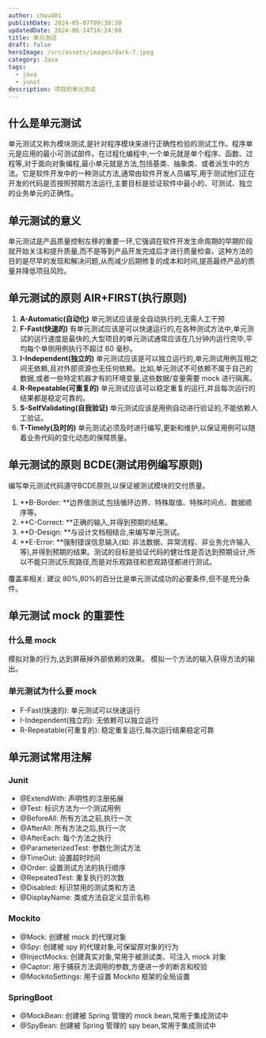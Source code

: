 ```yaml
---
author: chou401
publishDate: 2024-05-07T09:30:30
updatedDate: 2024-06-14T16:24:08
title: 单元测试
draft: false
heroImage: /src/assets/images/dark-7.jpeg
category: Java
tags:
  - java
  - junit
description: 项目的单元测试
---
```


## 什么是单元测试

单元测试又称为模块测试,是针对程序模块来进行正确性检验的测试工作。程序单元是应用的最小可测试部件。在过程化编程中,一个单元就是单个程序、函数、过程等,对于面向对象编程,最小单元就是方法,包括基类、抽象类、或者派生中的方法。它是软件开发中的一种测试方法,通常由软件开发人员编写,用于测试他们正在开发的代码是否按照预期方法运行,主要目标是验证软件中最小的、可测试、独立的业务单元的正确性。

## 单元测试的意义

单元测试是产品质量控制左移的重要一环,它强调在软件开发生命周期的早期阶段就开始关注和提升质量,而不是等到产品开发完成后才进行质量检查。这种方法的目的是尽早的发现和解决问题,从而减少后期修复的成本和时间,提高最终产品的质量并降低项目风险。

## 单元测试的原则 AIR+FIRST(执行原则)

1. **A-Automatic(自动化)**
   单元测试应该是全自动执行的,无需人工干预
2. **F-Fast(快速的)**
   有单元测试应该是可以快速运行的,在各种测试方法中,单元测试的运行速度是最快的,大型项目的单元测试通常应该在几分钟内运行完毕,平均每个单侧用例执行不超过 60 毫秒。
3. **I-Independent(独立的)**
   单元测试应该是可以独立运行的,单元测试用例互相之间无依赖,且对外部资源也无任何依赖。比如,单元测试不可依赖不属于自己的数据,或者一些特定机器才有的环境变量,这些数据/变量需要 mock 进行隔离。
4. **R-Repeatable(可重复的)**
   单元测试应该可以稳定重复的运行,并且每次运行的结果都是稳定可靠的。
5. **S-SelfValidating(自我验证)**
   单元测试应该是用例自动进行验证的,不能依赖人工验证。
6. **T-Timely(及时的)**
   单元测试必须及时进行编写,更新和维护,以保证用例可以随着业务代码的变化动态的保障质量。

## 单元测试的原则 BCDE(测试用例编写原则)

编写单元测试代码遵守BCDE原则,以保证被测试模块的交付质量。

1. **B-Border: **边界值测试,包括循环边界、特殊取值、特殊时间点、数据顺序等。
2. **C-Correct: **正确的输入,并得到预期的结果。
3. **D-Design: **与设计文档相结合,来编写单元测试。
4. **E-Error: **强制错误信息输入(如: 非法数据、异常流程、非业务允许输入等),并得到预期的结果。测试的目标是验证代码的健壮性是否达到预期设计,所以不能只测试乐观路径,而是对乐观路径和悲观路径都进行测试。

覆盖率相关: 建议 80%,80%的百分比是单元测试成功的必要条件,但不是充分条件。

## 单元测试 mock 的重要性

### 什么是 mock

模拟对象的行为,达到屏蔽掉外部依赖的效果。
模拟一个方法的输入获得方法的输出。

### 单元测试为什么要 mock

- F-Fast(快速的): 单元测试可以快速运行
- I-Independent(独立的): 无依赖可以独立运行
- R-Repeatable(可重复的): 稳定重复运行,每次运行结果稳定可靠

## 单元测试常用注解

### Junit

- @ExtendWith: 声明性的注册拓展
- @Test: 标识方法为一个测试用例
- @BeforeAll: 所有方法之前,执行一次
- @AfterAll: 所有方法之后,执行一次
- @AfterEach: 每个方法之执行
- @ParameterizedTest: 参数化测试方法
- @TimeOut: 设置超时时间
- @Order: 设置测试方法的执行顺序
- @RepeatedTest: 重复执行的次数
- @Disabled: 标识禁用的测试类和方法
- @DisplayName: 类或方法自定义显示名称

### Mockito

- @Mock: 创建被 mock 的代理对象
- @Spy: 创建被 spy 的代理对象,可保留原对象的行为
- @InjectMocks: 创建真实对象,常用于被测试类、可注入 mock 对象
- @Captor: 用于捕获方法调用的参数,方便进一步的断言和校验
- @MockitoSettings: 用于设置 Mockito 框架的全局设置

### SpringBoot

- @MockBean: 创建被 Spring 管理的 mock bean,常用于集成测试中
- @SpyBean: 创建被 Spring 管理的 spy bean,常用于集成测试中
